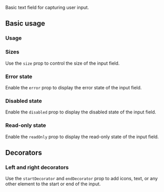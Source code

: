 <ax-layout />

Basic text field for capturing user input.

## Basic usage

### Usage

<ax-demo name="input/usage" />

### Sizes

Use the `size` prop to control the size of the input field.

<ax-demo name="input/size-usage" />

### Error state

Enable the `error` prop to display the error state of the input field.

<ax-demo name="input/error-usage" />

### Disabled state

Enable the `disabled` prop to display the disabled state of the input field.

<ax-demo name="input/disabled-usage" />

### Read-only state

Enable the `readOnly` prop to display the read-only state of the input field.

<ax-demo name="input/readonly-usage" />

## Decorators

### Left and right decorators

Use the `startDecorator` and `endDecorator` prop to add icons, text, or any other element to the start or end of the input.

<ax-demo name="input/decorator-usage" />
